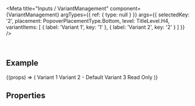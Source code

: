 
<Meta
  title="Inputs / VariantManagement"
  component={VariantManagement}
  argTypes={{
    ref: {
      type: null
    }
  }}
  args={{
    selectedKey: '2',
    placement: PopoverPlacementType.Bottom,
    level: TitleLevel.H4,
    variantItems: [
      { label: 'Variant 1', key: '1' },
      { label: 'Variant 2', key: '2' }
    ]
  }}
/>

<DocsHeader />

<br />

## Example

<Canvas>
  <Story name="Default">
    {(props) => (
      <VariantManagement {...props} showManage showSaveAs>
        <VariantItem labelReadOnly>Variant 1</VariantItem>
        <VariantItem isDefault selected author="Guybrush Threepwood" favorite>
          Variant 2 - Default
        </VariantItem>
        <VariantItem author="LeChuck" global applyAutomatically>
          Variant 3
        </VariantItem>
        <VariantItem author="LeChuck" readOnly>
          Read Only
        </VariantItem>
      </VariantManagement>
    )}
  </Story>
</Canvas>

## Properties

<ArgsTable story="." />
